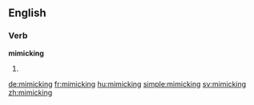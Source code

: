 ==English==

===Verb===
'''mimicking'''

# {{present participle of|mimic}}

[[de:mimicking]]
[[fr:mimicking]]
[[hu:mimicking]]
[[simple:mimicking]]
[[sv:mimicking]]
[[zh:mimicking]]